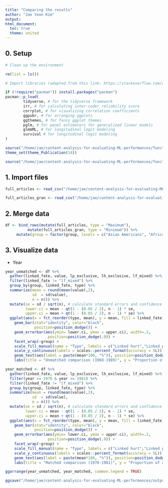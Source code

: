 ```yaml
---
title: "Comparing the results"
author: "Jae Yeon Kim"
output:
html_document: 
  toc: true
  theme: united
---
```


## 0. Setup 

```r

# Clean up the environment

rm(list = ls())

# Import libraries (adapted from this link: https://stackoverflow.com/questions/4090169/elegant-way-to-check-for-missing-packages-and-install-them)

if (!require("pacman")) install.packages("pacman")
pacman::p_load(
        tidyverse, # for the tidyverse framework
        irr, # for calculating inter-coder reliability score
        corrplot, # for visualizing correlation coefficients
        ggpubr, # for arranging ggplots 
        ggthemes, # for fancy ggplot themes
        pglm, # for panel estimators for generalized linear models
        glmmML, # for longitudinal logit modeling 
        survival # for longitudinal logit modeling
)

source("/home/jae/content-analysis-for-evaluating-ML-performances/functions/theme_publications.r")
theme_set(theme_Publication(14))

source("/home/jae/content-analysis-for-evaluating-ML-performances/functions/text_analysis.r")

```

## 1. Import files 

```r

full_articles <- read_csv("/home/jae/content-analysis-for-evaluating-ML-performances/processed_data/full_articles.csv")

full_articles_gran <- read_csv("/home/jae/content-analysis-for-evaluating-ML-performances/processed_data/full_articles_gran.csv")

```

## 2. Merge data 

```r

df <- bind_rows(mutate(full_articles, type = "Maximum"),
          mutate(full_articles_gran, type = "Minimum")) %>%
     mutate(group = factor(group, levels = c("Asian Americans", "African Americans")))

```

## 3. Visualize data 

- Year 

```r

year_unmatched <- df %>%
  gather(linked_fate, value, lp_exclusive, lh_exclusive, lf_mixed) %>%
  filter(linked_fate != "lf_mixed") %>%
  group_by(group, linked_fate, type) %>%
  summarize(mean = round(mean(value),2),
            sd  = sd(value),
            n = n()) %>%
  mutate(se = sd / sqrt(n), # calculate standard errors and confidence intervals 
         lower.ci = mean - qt(1 - (0.05 / 2), n - 1) * se,
         upper.ci = mean + qt(1 - (0.05 / 2), n - 1) * se) %>%
  ggplot(aes(x = fct_reorder(type, mean), y = mean, fill = linked_fate)) +
    geom_bar(stat="identity", color="black", 
             position=position_dodge()) +
    geom_errorbar(aes(ymin= lower.ci, ymax = upper.ci), width=.2,
                   position=position_dodge(.9)) +
    facet_wrap(~group) +
    scale_fill_manual(name = "Type", labels = c("Linked hurt","Linked progress"), values=c("red","blue")) +
    scale_y_continuous(labels = scales::percent_format(accuracy = 5L)) +
    geom_text(aes(label = paste(mean*100, "%")), position=position_dodge(width=0.9), vjust=-1.5) +
    labs(title = "Unmatched comparison (1968-1989)", y = "Proportion of articles", x = "Group") 

year_matched <- df %>%
  gather(linked_fate, value, lp_exclusive, lh_exclusive, lf_mixed) %>%
  filter(year >= 1976 & year <= 1981) %>%
  filter(linked_fate != "lf_mixed") %>%
  group_by(group, linked_fate, type) %>%
  summarize(mean = round(mean(value),2),
            sd  = sd(value),
            n = n()) %>%
  mutate(se = sd / sqrt(n), # calculate standard errors and confidence intervals 
         lower.ci = mean - qt(1 - (0.05 / 2), n - 1) * se,
         upper.ci = mean + qt(1 - (0.05 / 2), n - 1) * se) %>%
  ggplot(aes(x = fct_reorder(type, mean), y = mean, fill = linked_fate)) +
    geom_bar(stat="identity", color="black", 
             position=position_dodge()) +
    geom_errorbar(aes(ymin= lower.ci, ymax = upper.ci), width=.2,
                   position=position_dodge(.9)) +
    facet_wrap(~group) +
    scale_fill_manual(name = "Type", labels = c("Linked hurt","Linked progress"), values=c("red","blue")) +
    scale_y_continuous(labels = scales::percent_format(accuracy = 5L)) +
    geom_text(aes(label = paste(mean*100, "%")), position=position_dodge(width=0.9), vjust=-1.5) +
    labs(title = "Matched comparison (1976-1981)", y = "Proportion of articles", x = "Group") 

ggarrange(year_unmatched, year_matched, common.legend = TRUE)

ggsave("/home/jae/content-analysis-for-evaluating-ML-performances/outputs/matched_comparison_year.png", height = 7, width = 13)

```
